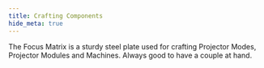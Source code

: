 ```yaml
---
title: Crafting Components
hide_meta: true
---
```


The Focus Matrix is a sturdy steel plate used for crafting Projector Modes, Projector Modules and Machines.
Always good to have a couple at hand.